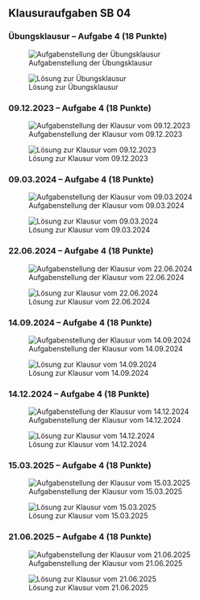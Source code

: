## Klausuraufgaben SB 04

### [Übungsklausur]{.crd} -- Aufgabe 4 [(18 Punkte)]{.ctl} {.unlisted}

![Aufgabenstellung der Übungsklausur](/figs/A4_ak_uebungsklausur.png)

![Lösung zur Übungsklausur](/figs/A4_ak_uebungsklausur_lsg.png)

### [09.12.2023]{.crd} -- Aufgabe 4 [(18 Punkte)]{.ctl} {.unlisted}

![Aufgabenstellung der Klausur vom 09.12.2023](/figs/A4_ak_2023_12_09.png)

![Lösung zur Klausur vom 09.12.2023](/figs/A4_ak_2023_12_09_lsg.png)

### [09.03.2024]{.crd} -- Aufgabe 4 [(18 Punkte)]{.ctl} {.unlisted}

![Aufgabenstellung der Klausur vom 09.03.2024](/figs/A4_ak_2024_03_09.png)

![Lösung zur Klausur vom 09.03.2024](/figs/A4_ak_2024_03_09_lsg.png)

### [22.06.2024]{.crd} -- Aufgabe 4 [(18 Punkte)]{.ctl} {.unlisted}

![Aufgabenstellung der Klausur vom 22.06.2024](/figs/A4_ak_2024_06_22.png)

![Lösung zur Klausur vom 22.06.2024](/figs/A4_ak_2024_06_22_lsg.png)

### [14.09.2024]{.crd} -- Aufgabe 4 [(18 Punkte)]{.ctl} {.unlisted}

![Aufgabenstellung der Klausur vom 14.09.2024](/figs/A4_ak_2024_09_14.png)

![Lösung zur Klausur vom 14.09.2024](/figs/A4_ak_2024_09_14_lsg.png)

### [14.12.2024]{.crd} -- Aufgabe 4 [(18 Punkte)]{.ctl} {.unlisted}

![Aufgabenstellung der Klausur vom 14.12.2024](/figs/A4_ak_2024_12_14.png)

![Lösung zur Klausur vom 14.12.2024](/figs/A4_ak_2024_12_14_lsg.png)

### [15.03.2025]{.crd} -- Aufgabe 4 [(18 Punkte)]{.ctl} {.unlisted}

![Aufgabenstellung der Klausur vom 15.03.2025](/figs/A4_ak_2025_03_15.png)

![Lösung zur Klausur vom 15.03.2025](/figs/A4_ak_2025_03_15_lsg.png)

### [21.06.2025]{.crd} -- Aufgabe 4 [(18 Punkte)]{.ctl} {.unlisted}

![Aufgabenstellung der Klausur vom 21.06.2025](/figs/A4_ak_2025_06_21.png)

![Lösung zur Klausur vom 21.06.2025](/figs/A4_ak_2025_06_21_lsg.png)
